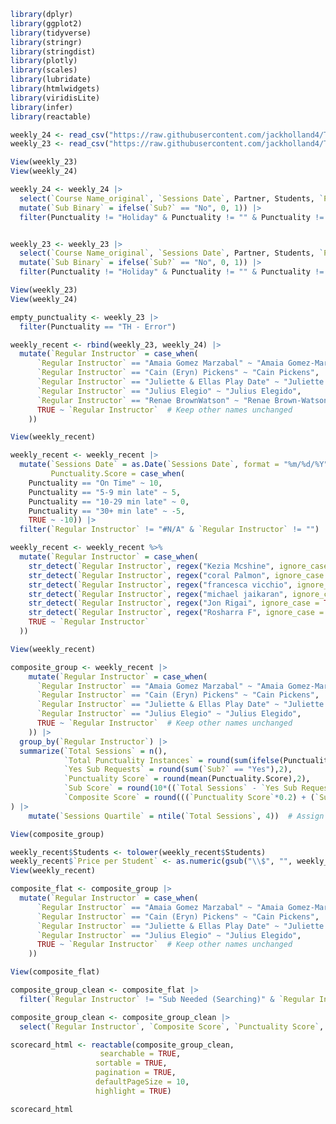 ```r
library(dplyr)
library(ggplot2)
library(tidyverse)
library(stringr)
library(stringdist)
library(plotly)
library(scales)
library(lubridate)
library(htmlwidgets)
library(viridisLite)
library(infer)
library(reactable)
```

```r
weekly_24 <- read_csv("https://raw.githubusercontent.com/jackholland4/Togetherhood/main/weekly_bb_2023.csv")
weekly_23 <- read_csv("https://raw.githubusercontent.com/jackholland4/Togetherhood/main/weekly_bb_2024.csv")

View(weekly_23)
View(weekly_24)
```


```r
weekly_24 <- weekly_24 |>
  select(`Course Name_original`, `Sessions Date`, Partner, Students, `Price per Student`, `From School`, `To Instructors`, Instructor, `Regular Instructor`, `Sub?`, Punctuality, Assistant, `To Assistant`, `Class Length`, Category, Month, `Day of Week`) |>
  mutate(`Sub Binary` = ifelse(`Sub?` == "No", 0, 1)) |>
  filter(Punctuality != "Holiday" & Punctuality != "" & Punctuality != "TH - Error" & Punctuality != "School Cancelled")


weekly_23 <- weekly_23 |>
  select(`Course Name_original`, `Sessions Date`, Partner, Students, `Price per Student`, `From School`, `To Instructors`, Instructor, `Regular Instructor`, `Sub?`, Punctuality, Assistant, `To Assistant`, `Class Length`, Category, Month, `Day of Week`) |>
  mutate(`Sub Binary` = ifelse(`Sub?` == "No", 0, 1)) |>
  filter(Punctuality != "Holiday" & Punctuality != "" & Punctuality != "TH - Error" & Punctuality != "School Cancelled")

View(weekly_23)
View(weekly_24)
```

```r
empty_punctuality <- weekly_23 |>
  filter(Punctuality == "TH - Error")
```

```r
weekly_recent <- rbind(weekly_23, weekly_24) |>
  mutate(`Regular Instructor` = case_when(
      `Regular Instructor` == "Amaia Gomez Marzabal" ~ "Amaia Gomez-Marsabal",
      `Regular Instructor` == "Cain (Eryn) Pickens" ~ "Cain Pickens",
      `Regular Instructor` == "Juliette & Ellas Play Date" ~ "Juliette & Ella's Playdate",
      `Regular Instructor` == "Julius Elegio" ~ "Julius Elegido",
      `Regular Instructor` == "Renae BrownWatson" ~ "Renae Brown-Watson",
      TRUE ~ `Regular Instructor`  # Keep other names unchanged
    ))

View(weekly_recent)
```


```r
weekly_recent <- weekly_recent |>
  mutate(`Sessions Date` = as.Date(`Sessions Date`, format = "%m/%d/%Y"),
         Punctuality.Score = case_when(
    Punctuality == "On Time" ~ 10,
    Punctuality == "5-9 min late" ~ 5,
    Punctuality == "10-29 min late" ~ 0,
    Punctuality == "30+ min late" ~ -5,
    TRUE ~ -10)) |>
  filter(`Regular Instructor` != "#N/A" & `Regular Instructor` != "")
```

```r
weekly_recent <- weekly_recent %>%
  mutate(`Regular Instructor` = case_when(
    str_detect(`Regular Instructor`, regex("Kezia Mcshine", ignore_case = TRUE)) ~ "Kezia McShine",
    str_detect(`Regular Instructor`, regex("coral Palmon", ignore_case = TRUE)) ~ "Coral Palmon",
    str_detect(`Regular Instructor`, regex("francesca vicchio", ignore_case = TRUE)) ~ "Francesca Vicchio",
    str_detect(`Regular Instructor`, regex("michael jaikaran", ignore_case = TRUE)) ~ "Michael Jaikaran",
    str_detect(`Regular Instructor`, regex("Jon Rigai", ignore_case = TRUE)) ~ "Jon Rigal",
    str_detect(`Regular Instructor`, regex("Rosharra F", ignore_case = TRUE)) ~ "Rosharra Francis",
    TRUE ~ `Regular Instructor`
  ))

View(weekly_recent)
```

```r
composite_group <- weekly_recent |>
    mutate(`Regular Instructor` = case_when(
      `Regular Instructor` == "Amaia Gomez Marzabal" ~ "Amaia Gomez-Marsabal",
      `Regular Instructor` == "Cain (Eryn) Pickens" ~ "Cain Pickens",
      `Regular Instructor` == "Juliette & Ellas Play Date" ~ "Juliette & Ella's Playdate",
      `Regular Instructor` == "Julius Elegio" ~ "Julius Elegido",
      TRUE ~ `Regular Instructor`  # Keep other names unchanged
    )) |>
  group_by(`Regular Instructor`) |>
  summarize(`Total Sessions` = n(),
            `Total Punctuality Instances` = round(sum(ifelse(Punctuality != "On Time", 1, 0)),2),
            `Yes Sub Requests` = round(sum(`Sub?` == "Yes"),2),
            `Punctuality Score` = round(mean(Punctuality.Score),2),
            `Sub Score` = round(10*((`Total Sessions` - `Yes Sub Requests`)/(`Total Sessions`)),2),
            `Composite Score` = round(((`Punctuality Score`*0.2) + (`Sub Score`*0.8)),2)
) |>
    mutate(`Sessions Quartile` = ntile(`Total Sessions`, 4))  # Assign quintiles based on total sessions

View(composite_group)
```


```r
weekly_recent$Students <- tolower(weekly_recent$Students)
weekly_recent$`Price per Student` <- as.numeric(gsub("\\$", "", weekly_recent$`Price per Student`))
View(weekly_recent)
```


```r
composite_flat <- composite_group |>
  mutate(`Regular Instructor` = case_when(
      `Regular Instructor` == "Amaia Gomez Marzabal" ~ "Amaia Gomez-Marsabal",
      `Regular Instructor` == "Cain (Eryn) Pickens" ~ "Cain Pickens",
      `Regular Instructor` == "Juliette & Ellas Play Date" ~ "Juliette & Ella's Playdate",
      `Regular Instructor` == "Julius Elegio" ~ "Julius Elegido",
      TRUE ~ `Regular Instructor`  # Keep other names unchanged
    ))

View(composite_flat)
```


```r
composite_group_clean <- composite_flat |>
  filter(`Regular Instructor` != "Sub Needed (Searching)" & `Regular Instructor` != "Searching")

composite_group_clean <- composite_group_clean |>
  select(`Regular Instructor`, `Composite Score`, `Punctuality Score`, `Sub Score`, `Total Sessions`, `Sessions Quartile`)
```

```r
scorecard_html <- reactable(composite_group_clean,
                    searchable = TRUE, 
                   sortable = TRUE, 
                   pagination = TRUE,
                   defaultPageSize = 10,
                   highlight = TRUE)

scorecard_html
```
